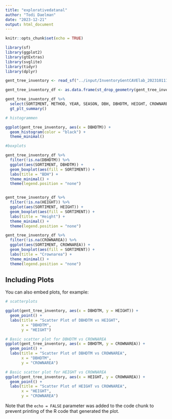 ```yaml
---
title: "explorativedatanal"
author: "Todi Daelman"
date: "2023-12-21"
output: html_document
---
```


```r
knitr::opts_chunk$set(echo = TRUE)

library(sf)
library(ggplot2)
library(gtExtras)
library(svglite)
library(tidyr)
library(dplyr)
```


```r
gent_tree_inventory <- read_sf("../input/InventoryGentCAVElab_20231011181854.shp")

gent_tree_inventory_df <- as.data.frame(st_drop_geometry(gent_tree_inventory))

```


```r
gent_tree_inventory_df %>%
  select(SORTIMENT, METHOD, YEAR, SEASON, DBH, DBHDTM, HEIGHT, CROWNAREA, CROWNVOL, LOCATION, TYPE) %>%
  gt_plt_summary()
```



```r
# histogrammen

ggplot(gent_tree_inventory, aes(x = DBHDTM)) +
  geom_histogram(color = "black") +
  theme_minimal()

#boxplots

gent_tree_inventory_df %>%
  filter(!is.na(DBHDTM)) %>%
  ggplot(aes(SORTIMENT, DBHDTM)) +
  geom_boxplot(aes(fill = SORTIMENT)) +
  labs(title = "BDH") +
  theme_minimal() +
  theme(legend.position = "none")


gent_tree_inventory_df %>%
  filter(!is.na(HEIGHT)) %>%
  ggplot(aes(SORTIMENT, HEIGHT)) +
  geom_boxplot(aes(fill = SORTIMENT)) +
  labs(title = "Height") +
  theme_minimal() +
  theme(legend.position = "none")

gent_tree_inventory_df %>%
  filter(!is.na(CROWNAREA)) %>%
  ggplot(aes(SORTIMENT, CROWNAREA)) +
  geom_boxplot(aes(fill = SORTIMENT)) +
  labs(title = "Crownarea") +
  theme_minimal() +
  theme(legend.position = "none")


```

## Including Plots

You can also embed plots, for example:

```r
# scatterplots

ggplot(gent_tree_inventory, aes(x = DBHDTM, y = HEIGHT)) +
  geom_point() +
  labs(title = "Scatter Plot of DBHDTM vs HEIGHT",
       x = "DBHDTM",
       y = "HEIGHT")

# Basic scatter plot for DBHDTM vs CROWNAREA
ggplot(gent_tree_inventory, aes(x = DBHDTM, y = CROWNAREA)) +
  geom_point() +
  labs(title = "Scatter Plot of DBHDTM vs CROWNAREA",
       x = "DBHDTM",
       y = "CROWNAREA")

# Basic scatter plot for HEIGHT vs CROWNAREA
ggplot(gent_tree_inventory, aes(x = HEIGHT, y = CROWNAREA)) +
  geom_point() +
  labs(title = "Scatter Plot of HEIGHT vs CROWNAREA",
       x = "HEIGHT",
       y = "CROWNAREA")
```

Note that the `echo = FALSE` parameter was added to the code chunk to prevent printing of the R code that generated the plot.
